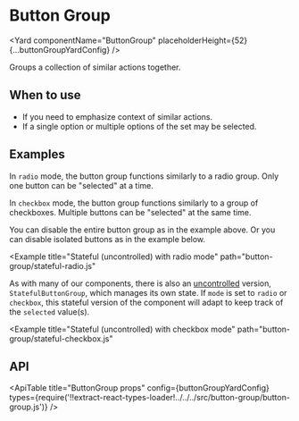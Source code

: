 <!--
Copyright (c) 2018-2020 Uber Technologies, Inc.

This source code is licensed under the MIT license found in the
LICENSE file in the root directory of this source tree.
-->





<SEO
  description="The Button Group component groups a collection of similar actions together."
  keywords="button group, react button group"
/>


# Button Group

<Yard
  componentName="ButtonGroup"
  placeholderHeight={52}
  {...buttonGroupYardConfig}
/>

Groups a collection of similar actions together.

## When to use

- If you need to emphasize context of similar actions.
- If a single option or multiple options of the set may be selected.

## Examples

<Example title="Basic usage" path="button-group/basic.js">
  <Basic />
</Example>

<Example title="With icons" path="button-group/icon.js">
  <Icon />
</Example>

<Example title="With enhancers" path="button-group/enhancer.js">
  <Enhancer />
</Example>

<Example title="Radio mode" path="button-group/radio-mode.js">
  <RadioMode />
</Example>

In `radio` mode, the button group functions similarly to a radio group. Only one button can be "selected" at a time.

<Example title="Checkbox mode" path="button-group/checkbox-mode.js">
  <CheckboxMode />
</Example>

In `checkbox` mode, the button group functions similarly to a group of checkboxes. Multiple buttons can be "selected" at the same time.

<Example title="Disabled button group" path="button-group/disabled.js">
  <Disabled />
</Example>

You can disable the entire button group as in the example above. Or you can disable isolated buttons as in the example below.

<Example title="Single disabled button" path="button-group/disabled-button.js">
  <DisabledButton />
</Example>

<Example title="With a dropdown" path="button-group/dropdown.js">
  <Dropdown />
</Example>

<Example
  title="Stateful (uncontrolled) with radio mode"
  path="button-group/stateful-radio.js"
>
  <StatefulRadio />
</Example>

As with many of our components, there is also an [uncontrolled](https://reactjs.org/docs/uncontrolled-components.html) version, `StatefulButtonGroup`, which manages its own state. If `mode` is set to `radio` or `checkbox`, this stateful version of the component will adapt to keep track of the `selected` value(s).

<Example
  title="Stateful (uncontrolled) with checkbox mode"
  path="button-group/stateful-checkbox.js"
>
  <StatefulCheckbox />
</Example>

## API

<ApiTable
  title="ButtonGroup props"
  config={buttonGroupYardConfig}
  types={require('!!extract-react-types-loader!../../../src/button-group/button-group.js')}
/>

<Exports
  component={ButtonGroupExports}
  title="ButtonGroup exports"
  path="baseui/button-group"
/>
